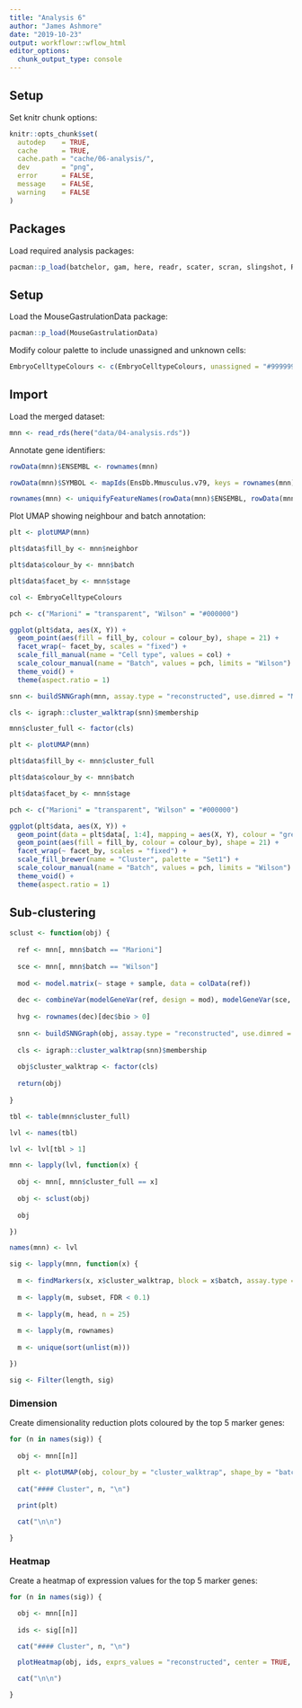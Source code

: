 ```yaml
---
title: "Analysis 6"
author: "James Ashmore"
date: "2019-10-23"
output: workflowr::wflow_html
editor_options:
  chunk_output_type: console
---
```


## Setup

Set knitr chunk options:

```r
knitr::opts_chunk$set(
  autodep    = TRUE,
  cache      = TRUE,
  cache.path = "cache/06-analysis/",
  dev        = "png",
  error      = FALSE,
  message    = FALSE,
  warning    = FALSE
)
```

## Packages

Load required analysis packages:

```r
pacman::p_load(batchelor, gam, here, readr, scater, scran, slingshot, RColorBrewer, pheatmap, igraph, EnsDb.Mmusculus.v79)
```

## Setup

Load the MouseGastrulationData package:

```r
pacman::p_load(MouseGastrulationData)
```

Modify colour palette to include unassigned and unknown cells:

```r
EmbryoCelltypeColours <- c(EmbryoCelltypeColours, unassigned = "#999999", unknown = "#999999")
```

## Import

Load the merged dataset:

```r
mnn <- read_rds(here("data/04-analysis.rds"))
```

Annotate gene identifiers:

```r
rowData(mnn)$ENSEMBL <- rownames(mnn)

rowData(mnn)$SYMBOL <- mapIds(EnsDb.Mmusculus.v79, keys = rownames(mnn), column = "SYMBOL", keytype = "GENEID")

rownames(mnn) <- uniquifyFeatureNames(rowData(mnn)$ENSEMBL, rowData(mnn)$SYMBOL)
```

Plot UMAP showing neighbour and batch annotation:

```r
plt <- plotUMAP(mnn)

plt$data$fill_by <- mnn$neighbor

plt$data$colour_by <- mnn$batch

plt$data$facet_by <- mnn$stage

col <- EmbryoCelltypeColours

pch <- c("Marioni" = "transparent", "Wilson" = "#000000")

ggplot(plt$data, aes(X, Y)) +
  geom_point(aes(fill = fill_by, colour = colour_by), shape = 21) + 
  facet_wrap(~ facet_by, scales = "fixed") + 
  scale_fill_manual(name = "Cell type", values = col) + 
  scale_colour_manual(name = "Batch", values = pch, limits = "Wilson") + 
  theme_void() +
  theme(aspect.ratio = 1)
```

```r
snn <- buildSNNGraph(mnn, assay.type = "reconstructed", use.dimred = "MNN")

cls <- igraph::cluster_walktrap(snn)$membership

mnn$cluster_full <- factor(cls)
```

```r
plt <- plotUMAP(mnn)

plt$data$fill_by <- mnn$cluster_full

plt$data$colour_by <- mnn$batch

plt$data$facet_by <- mnn$stage

pch <- c("Marioni" = "transparent", "Wilson" = "#000000")

ggplot(plt$data, aes(X, Y)) + 
  geom_point(data = plt$data[, 1:4], mapping = aes(X, Y), colour = "grey") + 
  geom_point(aes(fill = fill_by, colour = colour_by), shape = 21) + 
  facet_wrap(~ facet_by, scales = "fixed") + 
  scale_fill_brewer(name = "Cluster", palette = "Set1") + 
  scale_colour_manual(name = "Batch", values = pch, limits = "Wilson") + 
  theme_void() +
  theme(aspect.ratio = 1)
```

## Sub-clustering

```r
sclust <- function(obj) {
  
  ref <- mnn[, mnn$batch == "Marioni"]
  
  sce <- mnn[, mnn$batch == "Wilson"]
  
  mod <- model.matrix(~ stage + sample, data = colData(ref))
  
  dec <- combineVar(modelGeneVar(ref, design = mod), modelGeneVar(sce, block = sce$phase))
  
  hvg <- rownames(dec)[dec$bio > 0]
  
  snn <- buildSNNGraph(obj, assay.type = "reconstructed", use.dimred = "MNN", subset.row = hvg)
  
  cls <- igraph::cluster_walktrap(snn)$membership
  
  obj$cluster_walktrap <- factor(cls)
  
  return(obj)
  
}
```

```r
tbl <- table(mnn$cluster_full)

lvl <- names(tbl)

lvl <- lvl[tbl > 1]
```

```r
mnn <- lapply(lvl, function(x) {
  
  obj <- mnn[, mnn$cluster_full == x]
  
  obj <- sclust(obj)
  
  obj

})

names(mnn) <- lvl
```

```r
sig <- lapply(mnn, function(x) {
  
  m <- findMarkers(x, x$cluster_walktrap, block = x$batch, assay.type = "logcounts")
  
  m <- lapply(m, subset, FDR < 0.1)
  
  m <- lapply(m, head, n = 25)
  
  m <- lapply(m, rownames)
  
  m <- unique(sort(unlist(m)))

})

sig <- Filter(length, sig)
```

### Dimension {.tabset}

Create dimensionality reduction plots coloured by the top 5 marker genes:

```r
for (n in names(sig)) {
  
  obj <- mnn[[n]]
  
  plt <- plotUMAP(obj, colour_by = "cluster_walktrap", shape_by = "batch")
  
  cat("#### Cluster", n, "\n")

  print(plt)

  cat("\n\n")

}
```

### Heatmap {.tabset}

Create a heatmap of expression values for the top 5 marker genes:

```r
for (n in names(sig)) {

  obj <- mnn[[n]]
  
  ids <- sig[[n]]

  cat("#### Cluster", n, "\n")

  plotHeatmap(obj, ids, exprs_values = "reconstructed", center = TRUE, symmetric = TRUE, colour_columns_by = "batch", order_columns_by = "cluster_walktrap", show_colnames = FALSE, cluster_rows = ifelse(length(ids) >= 2, TRUE, FALSE))

  cat("\n\n")

}
```
